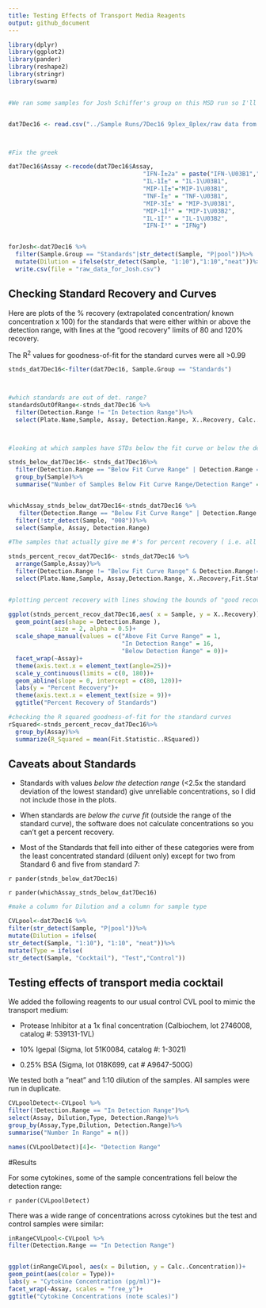 ```yaml
---
title: Testing Effects of Transport Media Reagents
output: github_document
---
```


```r


library(dplyr)
library(ggplot2)
library(pander)
library(reshape2)
library(stringr)
library(swarm)


#We ran some samples for Josh Schiffer's group on this MSD run so I'll analyze first.


dat7Dec16 <- read.csv("../Sample Runs/7Dec16 9plex_8plex/raw data from DiscoveryWorkbench/7Dec16 8plex_9plex.csv", skip = 1)



#Fix the greek

dat7Dec16$Assay <-recode(dat7Dec16$Assay,
                                      "IFN-Î±2a" = paste("IFN-\U03B1","2a", sep = ""),
                                      "IL-1Î±" = "IL-1\U03B1",
                                      "MIP-1Î±"="MIP-1\U03B1",
                                      "TNF-Î±" = "TNF-\U03B1",
                                      "MIP-3Î±" = "MIP-3\U03B1",
                                      "MIP-1Î²" = "MIP-1\U03B2",
                                      "IL-1Î²" = "IL-1\U03B2",
                                      "IFN-Î³" = "IFNg")


forJosh<-dat7Dec16 %>%
  filter(Sample.Group == "Standards"|str_detect(Sample, "P|pool"))%>%
  mutate(Dilution = ifelse(str_detect(Sample, "1:10"),"1:10","neat"))%>%
  write.csv(file = "raw_data_for_Josh.csv")

```

## Checking Standard Recovery and Curves


Here are plots of the % recovery (extrapolated concentration/ known concentration x 100) for the standards that were either within or above the detection range, with lines at the "good recovery" limits of 80 and 120% recovery.

The R^2^ values for goodness-of-fit for the standard curves were all >0.99

```r


stnds_dat7Dec16<-filter(dat7Dec16, Sample.Group == "Standards")



#which standards are out of det. range?
standardsOutOfRange<-stnds_dat7Dec16 %>%
  filter(Detection.Range != "In Detection Range")%>%
  select(Plate.Name,Sample, Assay, Detection.Range, X..Recovery, Calc..Concentration)



#looking at which samples have STDs below the fit curve or below the detection range (i.e. you can't get numbers for % recovery) 

stnds_below_dat7Dec16<- stnds_dat7Dec16%>%
  filter(Detection.Range == "Below Fit Curve Range" | Detection.Range == "Below Detection Range") %>%
  group_by(Sample)%>%
  summarise("Number of Samples Below Fit Curve Range/Detection Range" = n())


whichAssay_stnds_below_dat7Dec16<-stnds_dat7Dec16 %>%
   filter(Detection.Range == "Below Fit Curve Range" | Detection.Range == "Below Detection Range") %>%
  filter(!str_detect(Sample, "008"))%>%
  select(Sample, Assay, Detection.Range)
```


```r
#The samples that actually give me #'s for percent recovery ( i.e. all but the "below fit curve range" and "below detection range" ones)

stnds_percent_recov_dat7Dec16<- stnds_dat7Dec16 %>% 
  arrange(Sample,Assay)%>%
  filter(Detection.Range != "Below Fit Curve Range" & Detection.Range!= "Below Detection Range")%>%
  select(Plate.Name,Sample, Assay,Detection.Range, X..Recovery,Fit.Statistic..RSquared, Concentration, Calc..Concentration)


#plotting percent recovery with lines showing the bounds of "good recovery" (btwn 80 and 120%)

ggplot(stnds_percent_recov_dat7Dec16,aes( x = Sample, y = X..Recovery)) +
  geom_point(aes(shape = Detection.Range ),
             size = 2, alpha = 0.5)+
  scale_shape_manual(values = c("Above Fit Curve Range" = 1, 
                                "In Detection Range" = 16, 
                                "Below Detection Range" = 0))+
  facet_wrap(~Assay)+
  theme(axis.text.x = element_text(angle=25))+
  scale_y_continuous(limits = c(0, 180))+
  geom_abline(slope = 0, intercept = c(80, 120))+
  labs(y = "Percent Recovery")+
  theme(axis.text.x = element_text(size = 9))+
  ggtitle("Percent Recovery of Standards")
```



```r

#checking the R squared goodness-of-fit for the standard curves
rSquared<-stnds_percent_recov_dat7Dec16%>%
  group_by(Assay)%>%
  summarize(R_Squared = mean(Fit.Statistic..RSquared))
```

## Caveats about Standards

* Standards with values *below the detection range* (<2.5x the standard deviation of the lowest standard) give unreliable concentrations, so I did not include those in the plots.

* When standards are *below the curve fit* (outside the range of the standard curve), the software does not calculate concentrations so you can't get a percent recovery.

* Most of the Standards that fell into either of these categories were from the least concentrated standard (diluent only) except for two from Standard 6 and five from standard 7:

`r pander(stnds_below_dat7Dec16)`

`r pander(whichAssay_stnds_below_dat7Dec16)`

```r

#make a column for Dilution and a column for sample type

CVLpool<-dat7Dec16 %>%
filter(str_detect(Sample, "P|pool"))%>%
mutate(Dilution = ifelse(
str_detect(Sample, "1:10"), "1:10", "neat"))%>%
mutate(Type = ifelse(
str_detect(Sample, "Cocktail"), "Test","Control"))
```


## Testing effects of transport media cocktail

We added the following reagents to our usual control CVL pool to mimic the transport medium:

* Protease Inhibitor at a 1x final concentration (Calbiochem, lot 2746008, catalog #: 539131-1VL)

* 10% Igepal (Sigma, lot 51K0084, catalog #: 1-3021)

* 0.25% BSA (Sigma, lot 018K699, cat # A9647-500G)

We tested both a "neat" and 1:10 dilution of the samples. All samples were run in duplicate.

```r

CVLpoolDetect<-CVLpool %>%
filter(!Detection.Range == "In Detection Range")%>%
select(Assay, Dilution,Type, Detection.Range)%>%
group_by(Assay,Type,Dilution, Detection.Range)%>%
summarise("Number In Range" = n())

names(CVLpoolDetect)[4]<- "Detection Range"

```
  
#Results

For some cytokines, some of the sample concentrations fell below the detection range:

`r pander(CVLpoolDetect)`


There was a wide range of concentrations across cytokines but the test and control samples were similar:

```r


inRangeCVLpool<-CVLpool %>%
filter(Detection.Range == "In Detection Range")


ggplot(inRangeCVLpool, aes(x = Dilution, y = Calc..Concentration))+
geom_point(aes(color = Type))+
labs(y = "Cytokine Concentration (pg/ml)")+
facet_wrap(~Assay, scales = "free_y")+
ggtitle("Cytokine Concentrations (note scales)")

```


  